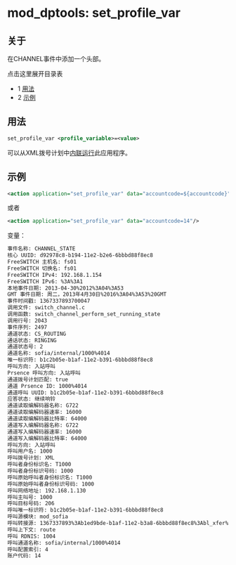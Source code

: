 # mod_dptools: set_profile_var

## 关于

在CHANNEL事件中添加一个头部。

点击这里展开目录表

* 1 [用法](#-freeswitch--mod_dptools-set_profile_var-)
* 2 [示例](#-freeswitch--mod_dptools-set_profile_var-)

## 用法

```xml
set_profile_var <profile_variable>=<value>
```

可以从XML拨号计划中[内联运行](./6586667.mdx#about)此应用程序。

## 示例

```xml
<action application="set_profile_var" data="accountcode=${accountcode}"/> 
```

或者

```xml
<action application="set_profile_var" data="accountcode=14"/> 
```

变量：

```xml
事件名称: CHANNEL_STATE
核心 UUID: d92978c8-b194-11e2-b2e6-6bbbd88f8ec8
FreeSWITCH 主机名: fs01
FreeSWITCH 切换名: fs01
FreeSWITCH IPv4: 192.168.1.154
FreeSWITCH IPv6: %3A%3A1
本地事件日期: 2013-04-30%2012%3A04%3A53
GMT 事件日期: 周二，2013年4月30日%2016%3A04%3A53%20GMT
事件时间戳: 1367337893700047
调用文件: switch_channel.c
调用函数: switch_channel_perform_set_running_state
调用行号: 2043
事件序列: 2497
通道状态: CS_ROUTING
通话状态: RINGING
通道状态号: 2
通道名称: sofia/internal/1000%4014
唯一标识符: b1c2b05e-b1af-11e2-b391-6bbbd88f8ec8
呼叫方向: 入站呼叫
Prsence 呼叫方向: 入站呼叫
通道拨号计划匹配: true
通道 Prsence ID: 1000%4014
通道呼叫 UUID: b1c2b05e-b1af-11e2-b391-6bbbd88f8ec8
应答状态: 继续响铃
通道读取编解码器名称: G722
通道读取编解码器速率: 16000
通道读取编解码器比特率: 64000
通道写入编解码器名称: G722
通道写入编解码器速率: 16000
通道写入编解码器比特率: 64000
呼叫方向: 入站呼叫
呼叫用户名: 1000
呼叫拨号计划: XML
呼叫者身份标识名: T1000
呼叫者身份标识号码: 1000
呼叫原始呼叫者身份标识名: T1000
呼叫原始呼叫者身份标识号码: 1000
呼叫网络地址: 192.168.1.130
呼叫主叫号: 1000
呼叫目标号码: 206
呼叫唯一标识符: b1c2b05e-b1af-11e2-b391-6bbbd88f8ec8
呼叫源模块: mod_sofia
呼叫转接源: 1367337893%3Ab1ed9bde-b1af-11e2-b3a8-6bbbd88f8ec8%3Abl_xfer%3A206/route/XML
呼叫上下文: route
呼叫 RDNIS: 1004
呼叫通道名称: sofia/internal/1000%4014
呼叫配置索引: 4
账户代码: 14
```